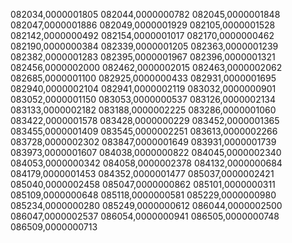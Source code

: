082034,0000001805
082044,0000000782
082045,0000001848
082047,0000001886
082049,0000001929
082105,0000001528
082142,0000000492
082154,0000001017
082170,0000000462
082190,0000000384
082339,0000001205
082363,0000001239
082382,0000001283
082395,0000001967
082396,0000001321
082456,0000002000
082462,0000002015
082463,0000002062
082685,0000001100
082925,0000000433
082931,0000001695
082940,0000002104
082941,0000002119
083032,0000000901
083052,0000001150
083053,0000000537
083126,0000002134
083133,0000002182
083188,0000002225
083286,0000001060
083422,0000001578
083428,0000000229
083452,0000001365
083455,0000001409
083545,0000002251
083613,0000002266
083728,0000002302
083847,0000001649
083931,0000001739
083973,0000001607
084038,0000000822
084045,0000002340
084053,0000000342
084058,0000002378
084132,0000000684
084179,0000001453
084352,0000001477
085037,0000002421
085040,0000002458
085047,0000000862
085101,0000000311
085109,0000000648
085118,0000000581
085229,0000000980
085234,0000000280
085249,0000000612
086044,0000002500
086047,0000002537
086054,0000000941
086505,0000000748
086509,0000000713
